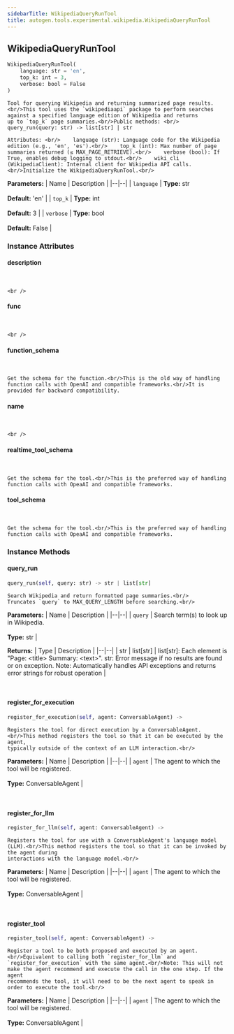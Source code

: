 ```yaml
---
sidebarTitle: WikipediaQueryRunTool
title: autogen.tools.experimental.wikipedia.WikipediaQueryRunTool
---
```

<h2 id="autogen.tools.experimental.wikipedia.WikipediaQueryRunTool" class="doc doc-heading">
    <code class="doc-symbol doc-symbol-heading doc-symbol-class"></code>
    <span class="doc doc-object-name doc-class-name">WikipediaQueryRunTool</span>
</h2>

```python
WikipediaQueryRunTool(
    language: str = 'en',
    top_k: int = 3,
    verbose: bool = False
)
```

    Tool for querying Wikipedia and returning summarized page results.<br/>This tool uses the `wikipediaapi` package to perform searches
    against a specified language edition of Wikipedia and returns
    up to `top_k` page summaries.<br/>Public methods: <br/>    query_run(query: str) -> list[str] | str
    
    Attributes: <br/>    language (str): Language code for the Wikipedia edition (e.g., 'en', 'es').<br/>    top_k (int): Max number of page summaries returned (≤ MAX_PAGE_RETRIEVE).<br/>    verbose (bool): If True, enables debug logging to stdout.<br/>    wiki_cli (WikipediaClient): Internal client for Wikipedia API calls.<br/>Initialize the WikipediaQueryRunTool.<br/>

<b>Parameters:</b>
| Name | Description |
|--|--|
| `language` | **Type:** str<br/><br/>**Default:** 'en' |
| `top_k` | **Type:** int<br/><br/>**Default:** 3 |
| `verbose` | **Type:** bool<br/><br/>**Default:** False |

### Instance Attributes

<code class="doc-symbol doc-symbol-heading doc-symbol-attribute"></code>
#### description
<br />

    <br />

<code class="doc-symbol doc-symbol-heading doc-symbol-attribute"></code>
#### func
<br />

    <br />

<code class="doc-symbol doc-symbol-heading doc-symbol-attribute"></code>
#### function_schema
<br />

    Get the schema for the function.<br/>This is the old way of handling function calls with OpenAI and compatible frameworks.<br/>It is provided for backward compatibility.

<code class="doc-symbol doc-symbol-heading doc-symbol-attribute"></code>
#### name
<br />

    <br />

<code class="doc-symbol doc-symbol-heading doc-symbol-attribute"></code>
#### realtime_tool_schema
<br />

    Get the schema for the tool.<br/>This is the preferred way of handling function calls with OpeaAI and compatible frameworks.

<code class="doc-symbol doc-symbol-heading doc-symbol-attribute"></code>
#### tool_schema
<br />

    Get the schema for the tool.<br/>This is the preferred way of handling function calls with OpeaAI and compatible frameworks.

### Instance Methods

<code class="doc-symbol doc-symbol-heading doc-symbol-method"></code>
#### query_run

```python
query_run(self, query: str) -> str | list[str]
```

    Search Wikipedia and return formatted page summaries.<br/>        Truncates `query` to MAX_QUERY_LENGTH before searching.<br/>

<b>Parameters:</b>
| Name | Description |
|--|--|
| `query` | Search term(s) to look up in Wikipedia.<br/><br/>**Type:** str |

<b>Returns:</b>
| Type | Description |
|--|--|
| str \| list[str] | list[str]: Each element is "Page: &lt;title> Summary: &lt;text>". str: Error message if no results are found or on exception. Note: Automatically handles API exceptions and returns error strings for robust operation |

<br />

<code class="doc-symbol doc-symbol-heading doc-symbol-method"></code>
#### register_for_execution

```python
register_for_execution(self, agent: ConversableAgent) -> 
```

    Registers the tool for direct execution by a ConversableAgent.<br/>This method registers the tool so that it can be executed by the agent,
    typically outside of the context of an LLM interaction.<br/>

<b>Parameters:</b>
| Name | Description |
|--|--|
| `agent` | The agent to which the tool will be registered.<br/><br/>**Type:** ConversableAgent |

<br />

<code class="doc-symbol doc-symbol-heading doc-symbol-method"></code>
#### register_for_llm

```python
register_for_llm(self, agent: ConversableAgent) -> 
```

    Registers the tool for use with a ConversableAgent's language model (LLM).<br/>This method registers the tool so that it can be invoked by the agent during
    interactions with the language model.<br/>

<b>Parameters:</b>
| Name | Description |
|--|--|
| `agent` | The agent to which the tool will be registered.<br/><br/>**Type:** ConversableAgent |

<br />

<code class="doc-symbol doc-symbol-heading doc-symbol-method"></code>
#### register_tool

```python
register_tool(self, agent: ConversableAgent) -> 
```

    Register a tool to be both proposed and executed by an agent.<br/>Equivalent to calling both `register_for_llm` and `register_for_execution` with the same agent.<br/>Note: This will not make the agent recommend and execute the call in the one step. If the agent
    recommends the tool, it will need to be the next agent to speak in order to execute the tool.<br/>

<b>Parameters:</b>
| Name | Description |
|--|--|
| `agent` | The agent to which the tool will be registered.<br/><br/>**Type:** ConversableAgent |

<br />